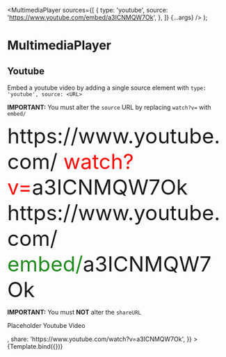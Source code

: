 

  <MultimediaPlayer
    sources={[
      {
        type: 'youtube',
        source: 'https://www.youtube.com/embed/a3ICNMQW7Ok',
      },
    ]}
    {...args}
  />
);

<Meta
  title="Components/MultimediaPlayer/Youtube"
  component={MultimediaPlayer}
/>

# MultimediaPlayer

## Youtube

Embed a youtube video by adding a single source element with `type: 'youtube', source: <URL>`<br/>

**IMPORTANT:** You must alter the `source` URL by replacing `watch?v=` with `embed/`<br/>

<font size="15px">
  https://<span></span>www.<span></span>youtube.com/
  <font color="red">watch?v=</font>a3ICNMQW7Ok
  <br />
  https://<span></span>www.<span></span>youtube.com/
  <font color="#228b22">embed/</font>a3ICNMQW7Ok
</font>

**IMPORTANT:** You must **NOT** alter the `shareURL`

<Canvas>
  <Story
    name="Youtube"
    args={{
      figCaption: <p>Placeholder Youtube Video</p>,
      share: 'https://www.youtube.com/watch?v=a3ICNMQW7Ok',
    }}
  >
    {Template.bind({})}
  </Story>
</Canvas>
